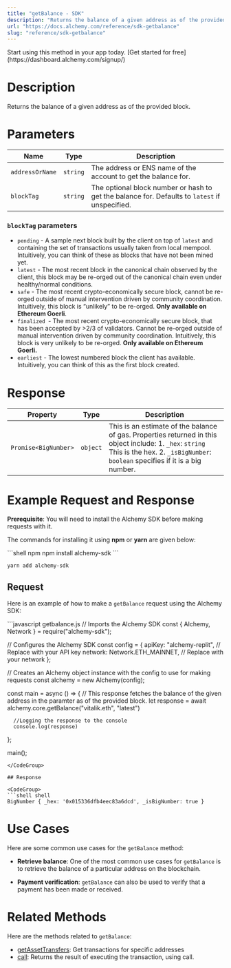 ```yaml
---
title: "getBalance - SDK"
description: "Returns the balance of a given address as of the provided block."
url: "https://docs.alchemy.com/reference/sdk-getbalance"
slug: "reference/sdk-getbalance"
---
```


<Tip title="Don’t have an API key?" icon="star">
  Start using this method in your app today. [Get started for free](https://dashboard.alchemy.com/signup/)
</Tip>

# Description

Returns the balance of a given address as of the provided block.

# Parameters

| Name            | Type     | Description                                                                                    |
| --------------- | -------- | ---------------------------------------------------------------------------------------------- |
| `addressOrName` | `string` | The address or ENS name of the account to get the balance for.                                 |
| `blockTag`      | `string` | The optional block number or hash to get the balance for. Defaults to `latest` if unspecified. |

### `blockTag` parameters

* `pending` - A sample next block built by the client on top of `latest` and containing the set of transactions usually taken from local mempool. Intuitively, you can think of these as blocks that have not been mined yet.
* `latest` - The most recent block in the canonical chain observed by the client, this block may be re-orged out of the canonical chain even under healthy/normal conditions.
* `safe` - The most recent crypto-economically secure block, cannot be re-orged outside of manual intervention driven by community coordination. Intuitively, this block is “unlikely” to be re-orged. **Only available on Ethereum Goerli**.
* `finalized `- The most recent crypto-economically secure block, that has been accepted by >2/3 of validators. Cannot be re-orged outside of manual intervention driven by community coordination. Intuitively, this block is very unlikely to be re-orged. **Only available on Ethereum Goerli.**
* `earliest` - The lowest numbered block the client has available. Intuitively, you can think of this as the first block created.

# Response

| Property             | Type     | Description                                                                                                                                                                               |
| -------------------- | -------- | ----------------------------------------------------------------------------------------------------------------------------------------------------------------------------------------- |
| `Promise<BigNumber>` | `object` | This is an estimate of the balance of gas. Properties returned in this object include: 1. `_hex`: `string` This is the hex. 2. `_isBigNumber`: `boolean` specifies if it is a big number. |

# Example Request and Response

**Prerequisite**: You will need to install the Alchemy SDK before making requests with it.

The commands for installing it using **npm** or **yarn** are given below:

<CodeGroup>
  ```shell npm
  npm install alchemy-sdk
  ```

  ```shell yarn
  yarn add alchemy-sdk
  ```
</CodeGroup>

## Request

Here is an example of how to make a `getBalance` request using the Alchemy SDK:

<CodeGroup>
  ```javascript getbalance.js
  // Imports the Alchemy SDK
  const { Alchemy, Network } = require("alchemy-sdk");

  // Configures the Alchemy SDK
  const config = {
      apiKey: "alchemy-replit", // Replace with your API key
      network: Network.ETH_MAINNET, // Replace with your network
  };

  // Creates an Alchemy object instance with the config to use for making requests
  const alchemy = new Alchemy(config);

  const main = async () => {
    	// This response fetches the balance of the given address in the paramter as of the provided block.
      let response = await alchemy.core.getBalance("vitalik.eth", "latest")

      //Logging the response to the console
      console.log(response)
  };

  main();
  ```
</CodeGroup>

## Response

<CodeGroup>
  ```shell shell
  BigNumber { _hex: '0x015336dfb4eec83a6dcd', _isBigNumber: true }
  ```
</CodeGroup>

# Use Cases

Here are some common use cases for the `getBalance` method:

* **Retrieve balance**: One of the most common use cases for `getBalance` is to retrieve the balance of a particular address on the blockchain.

* **Payment verification**: `getBalance` can also be used to verify that a payment has been made or received.

# Related Methods

Here are the methods related to `getBalance`:

* [getAssetTransfers](/reference/getassettransfers-sdk): Get transactions for specific addresses
* [call](/reference/call-sdk): Returns the result of executing the transaction, using call.

